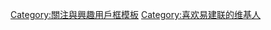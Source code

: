 {{Userbox
  |border-c = white
  |border-s = 1
  |id-c     = black
  |id-s     = 12
  |id-fc    = white
  |info-c   = black
  |info-s   = 10
  |info-fc  = white
  |id       = [[File:Yi Jianlian Wizards 2.jpg|35px]]
  |info     = 该用户陶醉于'''[[易建联|<span style="color: yellow;"><big>易帝</big></span>]]'''在NBA中<span style="color: yellow;">狂砍'''2分'''</span>、<span style="color: yellow;">怒摘'''Yiii板'''</span>以及<span style="color: yellow;">投篮'''100%命中率'''</span>的优异表现。
}}<noinclude>
[[Category:關注與興趣用戶框模板]]
</noinclude><includeonly>
[[Category:喜欢易建联的维基人]]
</includeonly>